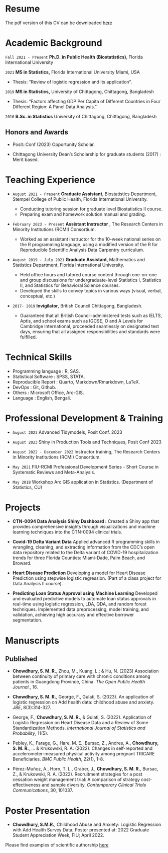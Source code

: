 # Resume

The pdf version of this CV can be downloaded [here](https://github.com/MubarikaChowdhury/CV/blob/main/cv_smrc_20240814.pdf)

# Academic Background

`Fall 2021 - Present` **Ph.D.** **in Public Health (Biostatistics)**, Florida International University

`2021` **MS in Statistics,** Florida International University Miami, USA

-   Thesis: "Review of logistic regression and its application".

`2019` **MS in Statistics,** University of Chittagong, Chittagong, Bangladesh

-   Thesis: "Factors affecting GDP Per Capita of Different Countries in Four Different Region: A Panel Data Analysis."

`2016` **B.Sc. in Statistics** University of Chittagong, Chittagong, Bangladesh

## Honors and Awards

-   Posit::Conf (2023) Opportunity Scholar.

-   Chittagong University Dean's Scholarship for graduate students (2017) : Merit based.

# Teaching Experience

-   `August 2021 - Present` **Graduate Assistant**, Biostatistics Department, Stempel College of Public Health, Florida International University.

    -   Conducting tutoring session for graduate level Biostatistics II course.
    -   Preparing exam and homework solution manual and grading.

-   `February 2023 - Present` **Assistant Instructor** , The Research Centers in Minority Institutions (RCMI) Consortium.

    -   Worked as an assistant instructor for the 10-week national series on the R programming language, using a modified version of the R for Reproducible Scientific Analysis Data Carpentry curriculum.

-   `August 2019 - July 2021` **Graduate Assistant**, Mathematics and Statistics Department, Florida International University.

    -   Held office hours and tutored course content through one-on-one and group discussions for undergraduate-level Statistics I, Statistics II, and Statistics for Behavioral Science courses.
    -   Developed the skills to convey topics in various ways (visual, verbal, conceptual, etc.)

-   `2017- 2019` **Invigilator**, British Council Chittagong, Bangladesh.

    -   Guaranteed that all British Council-administered tests such as IELTS, Aptis, and school exams such as IGCSE, O and A Levels for Cambridge International, proceeded seamlessly on designated test days, ensuring that all assigned responsibilities and standards were fulfilled.

# Technical Skills

-   Programming language : R, SAS.
-   Statistical Software : SPSS, STATA.
-   Reproducible Report : Quarto, Markdown/Rmarkdown, LaTeX.
-   DevOps : Git, Github.
-   Others : Microsoft Office, Arc-GIS.
-   Language : English, Bengali.

# Professional Development & Training

-   `August 2023` Advanced Tidymodels, Posit Conf. 2023

-   `August 2023` Shiny in Production Tools and Techniques, Posit Conf 2023

-   `August 2022 - December 2022` Instructor training, The Research Centers in Minority Institutions (RCMI) Consortium.

-   `May 2021` FIU-RCMI Professional Development Series - Short Course in Systematic Reviews and Meta-Analysis.

-   `May 2018` Workshop Arc GIS application in Statistics. (Department of Statistics, CU)
 
# Projects

-   **CTN-0094 Data Analysis Shiny Dashboard :** Created a Shiny app that provides comprehensive insights through visualizations and machine learning techniques into the CTN-0094 clinical trials.

-   **Covid-19 Delta Variant Data** Applied advanced R programming skills in wrangling, cleaning, and extracting information from the CDC’s open data repository related to the Delta variant of COVID-19 hospitalization trends for three Florida Counties: Miami-Dade, Palm Beach, and Broward.

-   **Heart Disease Prediction** Developing a model for Heart Disease Prediction using stepwise logistic regression. (Part of a class project for Data Analysis II course).

-   **Predicting Loan Status Approval using Machine Learning** Developed and evaluated predictive models to automate loan status approvals in real-time using logistic regression, LDA, QDA, and random forest techniques. Implemented data preprocessing, model training, and validation, achieving high accuracy and effective borrower segmentation.


# Manuscripts

## Published

-   **Chowdhury, S. M. R.**, Zhou, M., Kuang, L.; & Hu, N. (2023) Association between continuity of primary care with chronic conditions among patients in Guangdong Province, China. *The Open Public Health Journal.*, 16.

-   **Chowdhury, S. M. R.**, George, F., Gulati, S. (2023). An application of logistic regression on Add health data: childhood abuse and anxiety. *JBE*, 8(3):314-327.

-   George, F., **Chowdhury, S. M. R.**, & Gulati, S. (2022). Application of Logistic Regression on Heart Disease Data and a Review of Some Standardization Methods. *International Journal of Statistics and Probability*, 11(5).

-   Pebley, K., Farage, G., Hare, M. E., Bursac, Z., Andres, A., **Chowdhury, S. M. R.**, ... & Krukowski, R. A. (2022). Changes in self-reported and accelerometer-measured physical activity among pregnant TRICARE Beneficiaries. *BMC Public Health*, 22(1), 1-8.

-   Pérez-Muñoz, A., Horn, T. L., Graber, J., **Chowdhury, S. M. R.**, Bursac, Z., & Krukowski, R. A. (2022). Recruitment strategies for a post cessation weight management trial: A comparison of strategy cost-effectiveness and sample diversity. *Contemporary Clinical Trials Communications*, 30, 101037.

# Poster Presentation

-   **Chowdhury, S.M.R.**, Childhood Abuse and Anxiety: Logistic Regression with Add Health Survey Data; Poster presented at: 2022 Graduate Student Appreciation Week, FIU; April 2022.

Please find examples of scientific authorship [here](https://scholar.google.com/citations?user=DCyE8g4AAAAJ&hl=en&oi=ao}{Google Scholar)


